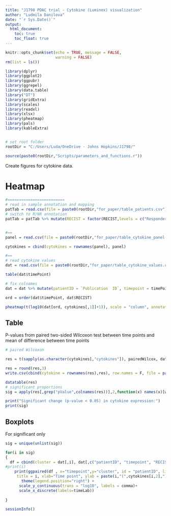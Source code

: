 ```yaml
---
title: "J1798 PDAC trial - Cytokine (Luminex) visualization"
author: "Ludmila Danilova"
date: "`r Sys.Date()`"
output: 
  html_document:
    toc: true
    toc_float: true
---
```


```r
knitr::opts_chunk$set(echo = TRUE, message = FALSE,
                      warning = FALSE)
rm(list = ls())

library(dplyr)
library(ggplot2)
library(ggpubr)
library(ggrepel)
library(data.table)
library("DT")
library(gridExtra)
library(scales)
library(readxl)
library(xlsx)
library(pheatmap)
library(pals)
library(kableExtra)


# set root folder
rootDir = "C:/Users/Luda/OneDrive - Johns Hopkins/J1798/"

source(paste0(rootDir,"Scripts/parameters_and_functions.r"))

```
Create figures for cytokine data. 

# Heatmap

```r

#=========================
# read in sample annotation and mapping
patTab = read.csv(file = paste0(rootDir,"for_paper/table_patients.csv"), row.names = 1)
# switch to R/NR annotation
patTab = patTab %>% mutate(RECIST = factor(RECIST,levels = c("Responder", "NonResponder"), labels = c("R","NR")))


#==
panel = read.csv(file = paste0(rootDir,"for_paper/table_cytokine_panel.csv"), row.names = 1)

cytokines = cbind(cytokines = rownames(panel), panel)

#==
# read cytokine values
dat = read.csv(file = paste0(rootDir,"for_paper/table_cytokine_values.csv"), check.names = F)

table(dat$timePoint)

# fix colnames
dat = dat %>% mutate(patientID = `Publication  ID`, timepoint = timePoint, RECIST = patTab[`Publication  ID`,"RECIST"])

ord = order(dat$timePoint, dat$RECIST)

pheatmap(t(log10(dat[ord, cytokines[,1]]+1)), scale = "column", annotation_col = dat[,c("RECIST", "timepoint")], annotation_colors = list(RECIST = recistCol[1:2], timepoint = timeCol), cluster_cols = T, show_colnames = F)


```

## Table

P-values from paired two-sided Wilcoxon test between time points and mean of difference between time points

```r
# paired Wilcoxon

res = t(sapply(as.character(cytokines[,"cytokines"]), pairedWilcox, dat))

res = round(res,3)
write.csv(cbind(cytokine = rownames(res),res), row.names = F, file = paste0(rootDir,"Results/Cytokines/table_cytokine_wilcox_pvalues.csv"))

datatable(res)
# significant proportions
sig = apply(res[,grep("pValue",colnames(res))],2,function(x) names(x)[which(x < pVal)])

print("Significant change (p-value < 0.05) in cytokine expression:")
print(sig)

```
## Boxplots

For significant only

```r
sig = unique(unlist(sig))

for(i in sig)
{
  df = cbind(cluster = dat[,i], dat[,c("patientID", "timepoint", "RECIST") ] )
#print(i)
    print(ggpaired(df , x="timepoint",y="cluster", id = "patientID", line.size = .7, line.color = "RECIST",palette =  recistCol,
     title = i, xlab="Time point", ylab = paste(i,"(",cytokines[i,2],")")) +
       theme(legend.position="right") +
      scale_y_continuous(trans = "log10", labels = comma)+
      scale_x_discrete(labels=timeLab))
      
}


```

```r
sessionInfo()
```




